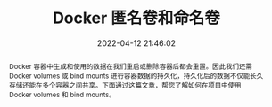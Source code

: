 ---
title: Docker 匿名卷和命名卷
categorie: 技术向
date: '2022-04-12 21:46:02'
slug: docker-volumes
abstract: Docker 容器中生成和使用的数据在我们重启或删除容器后都会重置。因此我们还需 Docker volumes 或 bind mounts 进行容器数据的持久化，持久化后的数据不仅能长久存储还能在多个容器之间共享。下面通过这篇文章，帮您了解如何在项目中使用 Docker volumes 和 bind mounts。
isPublished: true
preview: https://img.bplink66.com/uploads/2022/04/625584d327b51.jpeg
tags:
  - Docker
---
